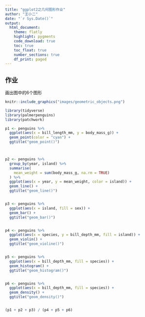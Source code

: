 ```yaml
---
title: "ggplot2之几何图形作业"
author: "王小二"
date: "`r Sys.Date()`"
output: 
  html_document:
    theme: flatly
    highlight: pygments
    code_download: true
    toc: true
    toc_float: true
    number_sections: true
    df_print: paged
---
```


## 作业

画出图中的6个图形

```r
knitr::include_graphics("images/geometric_objects.png")
```



```r
library(tidyverse)
library(palmerpenguins)
library(patchwork)
```


```r
p1 <- penguins %>% 
  ggplot(aes(x = bill_length_mm, y = body_mass_g)) +
  geom_point(color = "cyan") +
  ggtitle("geom_point()")



p2 <- penguins %>% 
  group_by(year, island) %>% 
  summarise(
    mean_weight = sum(body_mass_g, na.rm = TRUE)
  ) %>% 
  ggplot(aes(x = year, y = mean_weight, color = island)) +
  geom_line() +
  ggtitle("geom_line()")


p3 <- penguins %>% 
  ggplot(aes(x = island, fill = sex)) +
  geom_bar() +
  ggtitle("geom_bar()")


p4 <- penguins %>% 
  ggplot(aes(x = species, y = bill_depth_mm, fill = island)) +
  geom_violin() +
  ggtitle("geom_violine()")


p5 <- penguins %>% 
  ggplot(aes(x = bill_depth_mm, fill = species)) +
  geom_histogram() +
  ggtitle("geom_histogram()")


p6 <- penguins %>% 
  ggplot(aes(x = bill_depth_mm, fill = species)) +
  geom_density() +
  ggtitle("geom_density()")


(p1 + p2 + p3) / (p4 + p5 + p6)

```